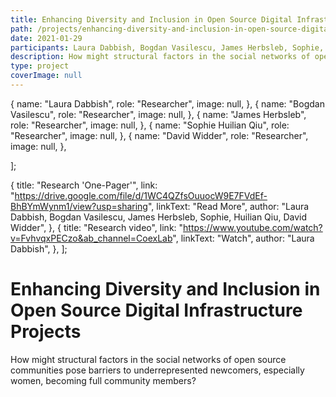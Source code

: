 ```yaml
---
title: Enhancing Diversity and Inclusion in Open Source Digital Infrastructure Projects
path: /projects/enhancing-diversity-and-inclusion-in-open-source-digital-infrastrcture-projects
date: 2021-01-29
participants: Laura Dabbish, Bogdan Vasilescu, James Herbsleb, Sophie, Huilian Qiu, David Widder
description: How might structural factors in the social networks of open source communities pose barriers to underrepresented newcomers, especially women, becoming full community members?
type: project
coverImage: null
---
```


  {
    name: "Laura Dabbish",
    role: "Researcher",
    image: null,
  },
  {
    name: "Bogdan Vasilescu",
    role: "Researcher",
    image: null,
  },
  {
    name: "James Herbsleb",
    role: "Researcher",
    image: null,
  },
  {
    name: "Sophie Huilian Qiu",
    role: "Researcher",
    image: null,
  },
  {
    name: "David Widder",
    role: "Researcher",
    image: null,
  },

];

  {
    title: "Research 'One-Pager'",
    link: "https://drive.google.com/file/d/1WC4QZfsOuuocW9E7FVdEf-BhBYmWynm1/view?usp=sharing",
    linkText: "Read More",
    author:
      "Laura Dabbish, Bogdan Vasilescu, James Herbsleb, Sophie, Huilian Qiu, David Widder",
  },
  {
    title: "Research video",
    link: "https://www.youtube.com/watch?v=FvhvqxPECzo&ab_channel=CoexLab",
    linkText: "Watch",
    author: "Laura Dabbish",
  },
];

# Enhancing Diversity and Inclusion in Open Source Digital Infrastructure Projects

How might structural factors in the social networks of open source communities pose barriers to underrepresented newcomers, especially women, becoming full community members?
